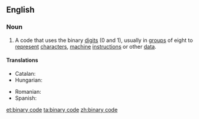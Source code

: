 ==English==

===Noun===
{{en-noun|head=[[binary]] [[code]]|-}}

# {{context|computing|lang=en}} A code that uses the binary [[digit]]s (0 and 1), usually in [[group]]s of eight to [[represent]] [[character]]s, [[machine]] [[instruction]]s or other [[data]].

====Translations====
{{trans-top|code that uses binary digits}}
* Catalan: {{t-|ca|codi binari|m}}
* Hungarian: {{t-|hu|bináris kód}}
{{trans-mid}}
* Romanian: {{t-|ro|cod binar|n}}
* Spanish: {{t+|es|código binario|m}}
{{trans-bottom}}

[[et:binary code]]
[[ta:binary code]]
[[zh:binary code]]